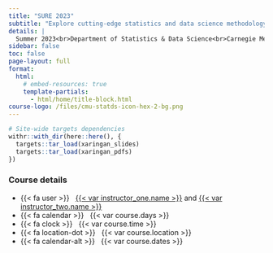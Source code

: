 ```yaml
---
title: "SURE 2023"
subtitle: "Explore cutting-edge statistics and data science methodology with applications in healthcare (Optum) and sports (CMSAC) analytics"
details: |
  Summer 2023<br>Department of Statistics & Data Science<br>Carnegie Mellon University
sidebar: false
toc: false
page-layout: full
format:
  html:
    # embed-resources: true
    template-partials:
      - html/home/title-block.html
course-logo: /files/cmu-statds-icon-hex-2-bg.png
---
```


```r
# Site-wide targets dependencies
withr::with_dir(here::here(), {
  targets::tar_load(xaringan_slides)
  targets::tar_load(xaringan_pdfs)
})
```

::: {.home}

::: {.grid .course-details}

::: {.g-col-12 .g-col-sm-12 .g-col-md-12}
### Course details

- {{< fa user >}} &nbsp; [{{< var instructor_one.name >}}]({{< var instructor_one.url >}})&nbsp;and&nbsp;[{{< var instructor_two.name >}}]({{< var instructor_two.url >}})
- {{< fa calendar >}} &nbsp; {{< var course.days >}}
- {{< fa clock >}} &nbsp; {{< var course.time >}}
- {{< fa location-dot >}} &nbsp; {{< var course.location >}}
- {{< fa calendar-alt >}} &nbsp; {{< var course.dates >}}
:::

<!-- ::: {.g-col-6 .g-col-md-8 .contact-policy} -->
<!-- ### Contacting us -->

<!-- {{< var contact_policy >}} -->
<!-- ::: -->

:::

:::

